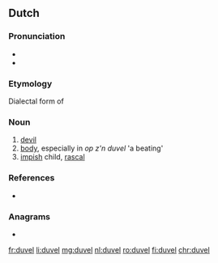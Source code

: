 {{also|Duvel}}
==Dutch==

===Pronunciation===
* {{audio|Nl-duvel.ogg|Audio|lang=nl}}
* {{hyphenation|du|vel|lang=nl}}

===Etymology===
Dialectal form of {{m|nl|duivel}}

===Noun===
{{nl-noun|m|-s|duveltje}}

# [[devil]]
# [[body]], especially in ''op z'n duvel'' 'a beating'
# [[impish]] child, [[rascal]]

===References===
* {{R:Koenen}}

===Anagrams===
* {{l|nl|vulde}}

[[fr:duvel]]
[[li:duvel]]
[[mg:duvel]]
[[nl:duvel]]
[[ro:duvel]]
[[fi:duvel]]
[[chr:duvel]]
